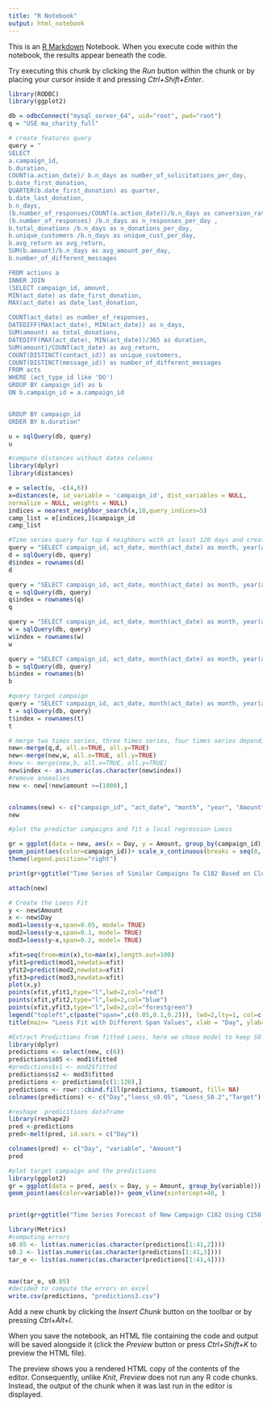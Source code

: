 ---
title: "R Notebook"
output: html_notebook
---

This is an [R Markdown](http://rmarkdown.rstudio.com) Notebook. When you execute code within the notebook, the results appear beneath the code. 

Try executing this chunk by clicking the *Run* button within the chunk or by placing your cursor inside it and pressing *Ctrl+Shift+Enter*. 
```{r}
library(RODBC)
library(ggplot2)
```
```{r}
db = odbcConnect("mysql_server_64", uid="root", pwd="root")
q = "USE ma_charity_full"
```

```{r}
# create features query
query = "
SELECT 
a.campaign_id,
b.duration,
COUNT(a.action_date)/ b.n_days as number_of_solicitations_per_day,
b.date_first_donation,
QUARTER(b.date_first_donation) as quarter,
b.date_last_donation,
b.n_days,
(b.number_of_responses/COUNT(a.action_date))/b.n_days as conversion_rate,
(b.number_of_responses) /b.n_days as n_responses_per_day ,
b.total_donations /b.n_days as n_donations_per_day,
b.unique_customers /b.n_days as unique_cust_per_day,
b.avg_return as avg_return,
SUM(b.amount)/b.n_days as avg_amount_per_day,
b.number_of_different_messages

FROM actions a
INNER JOIN
(SELECT campaign_id, amount,
MIN(act_date) as date_first_donation,
MAX(act_date) as date_last_donation,

COUNT(act_date) as number_of_responses,
DATEDIFF(MAX(act_date), MIN(act_date)) as n_days,
SUM(amount) as total_donations,
DATEDIFF(MAX(act_date), MIN(act_date))/365 as duration,
SUM(amount)/COUNT(act_date) as avg_return,
COUNT(DISTINCT(contact_id)) as unique_customers,
COUNT(DISTINCT(message_id)) as number_of_different_messages
FROM acts
WHERE (act_type_id like 'DO')
GROUP BY campaign_id) as b
ON b.campaign_id = a.campaign_id


GROUP BY campaign_id
ORDER BY b.duration"

u = sqlQuery(db, query)
u
```


```{r}
#compute distances without dates columns
library(dplyr)
library(distances)

e = select(u, -c(4,6))
x=distances(e, id_variable = 'campaign_id', dist_variables = NULL,
normalize = NULL, weights = NULL)
indices = nearest_neighbor_search(x,10,query_indices=5)
camp_list = e[indices,]$campaign_id
camp_list

```

```{r}
#Time series query for top 4 neighbors with at least 120 days and create index for date
query = "SELECT campaign_id, act_date, month(act_date) as month, year(act_date) as year, amount as amount FROM acts WHERE campaign_id ='C173' AND act_type_id = 'DO' GROUP BY act_date ORDER BY act_date LIMIT 120"
d = sqlQuery(db, query)
d$index = rownames(d)
d

query = "SELECT campaign_id, act_date, month(act_date) as month, year(act_date) as year, amount as amount FROM acts WHERE campaign_id ='C158' AND act_type_id = 'DO' GROUP BY act_date ORDER BY act_date LIMIT 120"
q = sqlQuery(db, query)
q$index = rownames(q)
q

query = "SELECT campaign_id, act_date, month(act_date) as month, year(act_date) as year, amount as amount FROM acts WHERE campaign_id ='C170' AND act_type_id = 'DO' GROUP BY act_date ORDER BY act_date LIMIT 120"
w = sqlQuery(db, query)
w$index = rownames(w)
w

query = "SELECT campaign_id, act_date, month(act_date) as month, year(act_date) as year, amount as amount FROM acts WHERE campaign_id ='C90' AND act_type_id = 'DO' GROUP BY act_date ORDER BY act_date LIMIT 120"
b = sqlQuery(db, query)
b$index = rownames(b)
b

```
```{r}
#query target campaign 
query = "SELECT campaign_id, act_date, month(act_date) as month, year(act_date) as year, amount as amount FROM acts WHERE campaign_id ='C182' AND act_type_id = 'DO' GROUP BY act_date ORDER BY act_date LIMIT 120"
t = sqlQuery(db, query)
t$index = rownames(t)
t

```

```{r}
# merge two times series, three times series, four times series depending on the model you want (simply comment out the merges you don't need or leave them all to get the four times series)
new<-merge(q,d, all.x=TRUE, all.y=TRUE)
new<-merge(new,w, all.x=TRUE, all.y=TRUE)
#new <- merge(new,b, all.x=TRUE, all.y=TRUE)
new$index <- as.numeric(as.character(new$index))
#remove anomalies 
new <- new[!new$amount >=(1000),]


colnames(new) <- c("campaign_id", "act_date", "month", "year", "Amount", "Day")
new

```
```{r}

#plot the predictor campaigns and fit a local regression Loess

gr = ggplot(data = new, aes(x = Day, y = Amount, group_by(campaign_id))) +geom_line(aes(linetype=campaign_id, color=campaign_id))+
geom_point(aes(color=campaign_id))+ scale_x_continuous(breaks = seq(0, 160, by = 20))+ geom_smooth(method='loess', span = 0.1, formula = y ~ log(x), fullrange = TRUE, level=0.95)
theme(legend.position="right")

print(gr+ggtitle("Time Series of Similar Campaigns To C182 Based on Clustering"))

```
```{r}
attach(new)
```
```{r}
# Create the Loess Fit 
y <- new$Amount
x <- new$Day
mod1=loess(y~x,span=0.05, model= TRUE)
mod2=loess(y~x,span=0.1, model= TRUE)
mod3=loess(y~x,span=0.2, model= TRUE)

xfit=seq(from=min(x),to=max(x),length.out=100)
yfit1=predict(mod1,newdata=xfit)
yfit2=predict(mod2,newdata=xfit)
yfit3=predict(mod3,newdata=xfit)
plot(x,y)
points(xfit,yfit1,type="l",lwd=2,col="red")
points(xfit,yfit2,type="l",lwd=2,col="blue")
points(xfit,yfit3,type="l",lwd=2,col="forestgreen")
legend("topleft",c(paste("span=",c(0.05,0.1,0.2))), lwd=2,lty=1, col=c("red","blue","forestgreen"))
title(main= "Loess Fit with Different Span Values", xlab = "Day", ylab="Donation Amount")
```

```{r}
#Extract Predictions from fitted Loess, here we chose model to keep S0.05 and S0.2
library(dplyr)
predictions <- select(new, c(6))
predictions$s05 <- mod1$fitted
#predictions$s1 <- mod2$fitted
predictions$s2 <- mod3$fitted
predictions <- predictions[c(1:120),]
predictions <- rowr::cbind.fill(predictions, t$amount, fill= NA)
colnames(predictions) <- c("Day","loess_s0.05", "Loess_S0.2","Target")

```
```{r}
#reshape  predicitions dataframe 
library(reshape2)
pred <-predictions
pred<-melt(pred, id.vars = c("Day"))

colnames(pred) <- c("Day", "variable", "Amount")
pred
```

```{r}
#plot target campaign and the predictions
library(ggplot2)
gr = ggplot(data = pred, aes(x = Day, y = Amount, group_by(variable))) +geom_line(aes(linetype=variable, color=variable))+
geom_point(aes(color=variable))+ geom_vline(xintercept=40, )


print(gr+ggtitle("Time Series Forecast of New Campaign C182 Using C158, C173 and C170"))
```

```{r}
library(Metrics)
#computing errors
s0.05 <- list(as.numeric(as.character(predictions[1:41,2])))
s0.2 <- list(as.numeric(as.character(predictions[1:41,3])))
tar_e <- list(as.numeric(as.character(predictions[1:41,4])))


mae(tar_e, s0.05)
#decided to compute the errors on excel
write.csv(predictions, "predictions3.csv")
```


Add a new chunk by clicking the *Insert Chunk* button on the toolbar or by pressing *Ctrl+Alt+I*.

When you save the notebook, an HTML file containing the code and output will be saved alongside it (click the *Preview* button or press *Ctrl+Shift+K* to preview the HTML file).

The preview shows you a rendered HTML copy of the contents of the editor. Consequently, unlike *Knit*, *Preview* does not run any R code chunks. Instead, the output of the chunk when it was last run in the editor is displayed.
